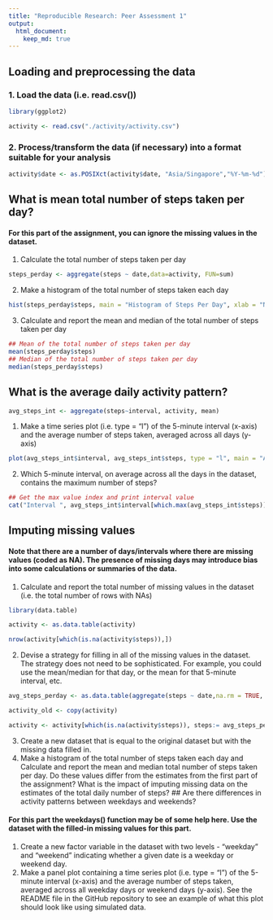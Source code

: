```yaml
---
title: "Reproducible Research: Peer Assessment 1"
output: 
  html_document:
    keep_md: true
---
```


## Loading and preprocessing the data

### 1. Load the data (i.e. read.csv())
```r
library(ggplot2)

activity <- read.csv("./activity/activity.csv")
```

### 2. Process/transform the data (if necessary) into a format suitable for your analysis
```r
activity$date <- as.POSIXct(activity$date, "Asia/Singapore","%Y-%m-%d")
```

## What is mean total number of steps taken per day?
#### For this part of the assignment, you can ignore the missing values in the dataset.
1. Calculate the total number of steps taken per day
```r
steps_perday <- aggregate(steps ~ date,data=activity, FUN=sum)
```

2. Make a histogram of the total number of steps taken each day
```r
hist(steps_perday$steps, main = "Histogram of Steps Per Day", xlab = "No. of steps", col = "blue")
```

3. Calculate and report the mean and median of the total number of steps taken per day
```r
## Mean of the total number of steps taken per day
mean(steps_perday$steps)
## Median of the total number of steps taken per day
median(steps_perday$steps)
```

## What is the average daily activity pattern?
```r
avg_steps_int <- aggregate(steps~interval, activity, mean)
```

1. Make a time series plot (i.e. type = "l") of the 5-minute interval (x-axis) and the average number of steps taken, averaged across all days (y-axis)
```r
plot(avg_steps_int$interval, avg_steps_int$steps, type = "l", main = "Average steps taken per 5 minutes interval", xlab = "Interval (minutes)", ylab = "No. of Steps")
```

2. Which 5-minute interval, on average across all the days in the dataset, contains the maximum number of steps?
```r
## Get the max value index and print interval value
cat("Interval ", avg_steps_int$interval[which.max(avg_steps_int$steps)], " with max average of", max(avg_steps_int$steps), " steps")
```

## Imputing missing values
#### Note that there are a number of days/intervals where there are missing values (coded as NA). The presence of missing days may introduce bias into some calculations or summaries of the data.

1. Calculate and report the total number of missing values in the dataset (i.e. the total number of rows with NAs)
```r
library(data.table)

activity <- as.data.table(activity)

nrow(activity[which(is.na(activity$steps)),])
```

2. Devise a strategy for filling in all of the missing values in the dataset. The strategy does not need to be sophisticated. For example, you could use the mean/median for that day, or the mean for that 5-minute interval, etc.
```r
avg_steps_perday <- as.data.table(aggregate(steps ~ date,na.rm = TRUE, data=activity, FUN=mean))

activity_old <- copy(activity)

activity <- activity[which(is.na(activity$steps)), steps:= avg_steps_perday[which(avg_steps_perday$date==date)]$steps]

```


3. Create a new dataset that is equal to the original dataset but with the missing data filled in.
4. Make a histogram of the total number of steps taken each day and Calculate and report the mean and median total number of steps taken per day. Do these values differ from the estimates from the first part of the assignment? What is the impact of imputing missing data on the estimates of the total daily number of steps?
## Are there differences in activity patterns between weekdays and weekends?

#### For this part the weekdays() function may be of some help here. Use the dataset with the filled-in missing values for this part.

1. Create a new factor variable in the dataset with two levels - "weekday" and "weekend" indicating whether a given date is a weekday or weekend day.
2. Make a panel plot containing a time series plot (i.e. type = "l") of the 5-minute interval (x-axis) and the average number of steps taken, averaged across all weekday days or weekend days (y-axis). See the README file in the GitHub repository to see an example of what this plot should look like using simulated data.